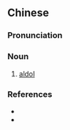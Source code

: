 {{also|羟醛}}
==Chinese==
{{zh-forms|s=羟醛}}

===Pronunciation===
{{zh-pron
|m=qiǎngquán
|cat=n
}}

===Noun===
{{zh-noun}}

# [[w:aldol|aldol]]

===References===
* {{pedialite|羥醛反應|lang=zh}}
* {{pedialite|aldol reaction}}